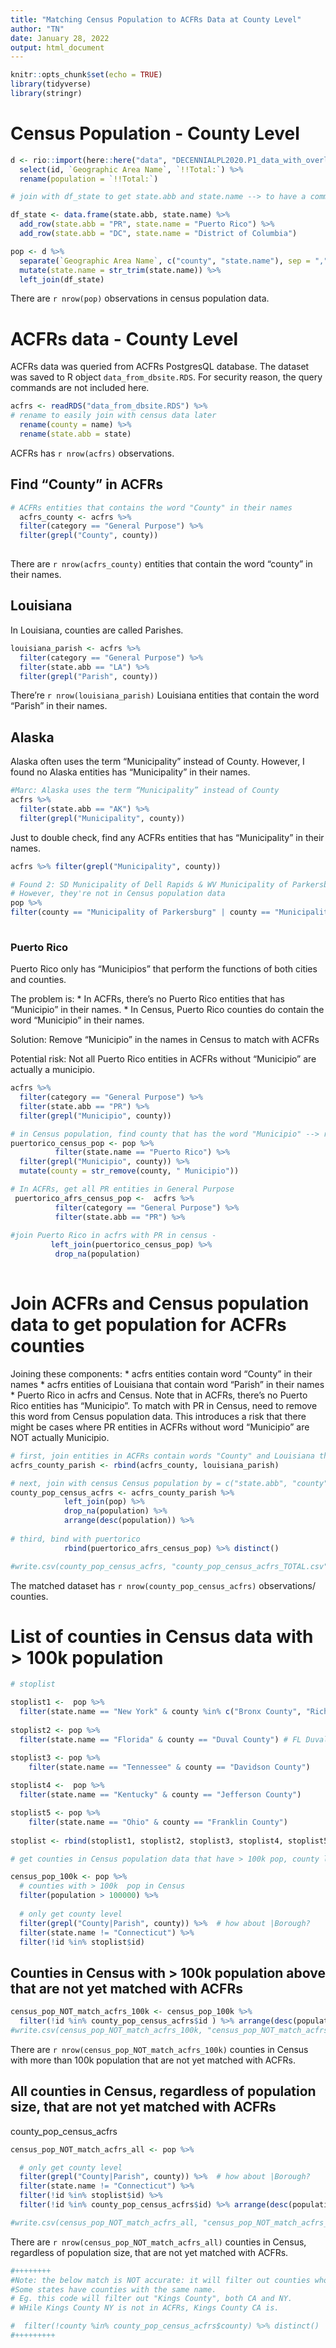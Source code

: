 ```yaml
---
title: "Matching Census Population to ACFRs Data at County Level"
author: "TN"
date: January 28, 2022
output: html_document
---
```


```r
knitr::opts_chunk$set(echo = TRUE)
library(tidyverse)
library(stringr)

```

# Census Population - County Level 

```r
d <- rio::import(here::here("data", "DECENNIALPL2020.P1_data_with_overlays_2021-12-16T123049.csv"), skip = 1) %>% 
  select(id, `Geographic Area Name`, `!!Total:`) %>% 
  rename(population = `!!Total:`)

# join with df_state to get state.abb and state.name --> to have a common col with acfrs to join

df_state <- data.frame(state.abb, state.name) %>% 
  add_row(state.abb = "PR", state.name = "Puerto Rico") %>% 
  add_row(state.abb = "DC", state.name = "District of Columbia")

pop <- d %>% 
  separate(`Geographic Area Name`, c("county", "state.name"), sep = ",")  %>%  
  mutate(state.name = str_trim(state.name)) %>% 
  left_join(df_state)

```

There are `r nrow(pop)` observations in census population data.

# ACFRs data - County Level

ACFRs data was queried from ACFRs PostgresQL database. The dataset was saved to R object `data_from_dbsite.RDS`. For security reason, the query commands are not included here.  

```r
acfrs <- readRDS("data_from_dbsite.RDS") %>% 
# rename to easily join with census data later
  rename(county = name) %>% 
  rename(state.abb = state)

```
ACFRs has `r nrow(acfrs)` observations. 

## Find "County" in ACFRs
```r
# ACFRs entities that contains the word "County" in their names
  acfrs_county <- acfrs %>% 
  filter(category == "General Purpose") %>% 
  filter(grepl("County", county))
  
```

There are `r nrow(acfrs_county)` entities that contain the word "county" in their names. 

## Louisiana

In Louisiana, counties are called Parishes.

```r

louisiana_parish <- acfrs %>% 
  filter(category == "General Purpose") %>%  
  filter(state.abb == "LA") %>% 
  filter(grepl("Parish", county))

```
There're `r nrow(louisiana_parish)` Louisiana entities that contain the word "Parish" in their names. 


## Alaska

Alaska often uses the term “Municipality” instead of County. However, I found no Alaska entities has "Municipality" in their names. 
```r
#Marc: Alaska uses the term “Municipality” instead of County
acfrs %>% 
  filter(state.abb == "AK") %>% 
  filter(grepl("Municipality", county))
```

Just to double check, find any ACFRs entities that has "Municipality" in their names.
```r
acfrs %>% filter(grepl("Municipality", county))

# Found 2: SD Municipality of Dell Rapids & WV Municipality of Parkersburg.
# However, they're not in Census population data
pop %>%
filter(county == "Municipality of Parkersburg" | county == "Municipality of Dell Rapids" )
          
```

### Puerto Rico

Puerto Rico only has “Municipios” that perform the functions of both cities and counties.

The problem is: 
* In ACFRs, there's no Puerto Rico entities that has "Municipio" in their names.
* In Census, Puerto Rico counties do contain the word "Municipio" in their names.

Solution: Remove "Municipio" in the names in Census to match with ACFRs

Potential risk: Not all Puerto Rico entities in ACFRs without "Municipio" are actually a municipio.
```r
acfrs %>% 
  filter(category == "General Purpose") %>% 
  filter(state.abb == "PR") %>% 
  filter(grepl("Municipio", county))
```


```r
# in Census population, find county that has the word "Municipio" --> remove the word "Municipio" to match with acfrs 
puertorico_census_pop <- pop %>% 
          filter(state.name == "Puerto Rico") %>% 
  filter(grepl("Municipio", county)) %>% 
  mutate(county = str_remove(county, " Municipio")) 

# In ACFRs, get all PR entities in General Purpose 
 puertorico_afrs_census_pop <-  acfrs %>% 
          filter(category == "General Purpose") %>% 
          filter(state.abb == "PR") %>% 
  
#join Puerto Rico in acfrs with PR in census -
         left_join(puertorico_census_pop) %>% 
          drop_na(population) 
          
```


# Join ACFRs and Census population data to get population for ACFRs counties 


Joining these components: 
* acfrs entities contain word "County" in their names
* acfrs entities of Louisiana that contain word "Parish" in their names
* Puerto Rico in acfrs and Census. Note that in ACFRs, there's no Puerto Rico entities has "Municipio". To match with PR in Census, need to remove this word from Census population data. This introduces a risk that there might be cases where PR entities in ACFRs without word "Municipio" are NOT actually Municipio.


```r
# first, join entities in ACFRs contain words "County" and Louisiana that contain word "Parish" in their names
acfrs_county_parish <- rbind(acfrs_county, louisiana_parish) 

# next, join with census Census population by = c("state.abb", "county")
county_pop_census_acfrs <- acfrs_county_parish %>% 
            left_join(pop) %>% 
            drop_na(population) %>% 
            arrange(desc(population)) %>%
  
# third, bind with puertorico
            rbind(puertorico_afrs_census_pop) %>% distinct() 

#write.csv(county_pop_census_acfrs, "county_pop_census_acfrs_TOTAL.csv")
```

The matched dataset has `r nrow(county_pop_census_acfrs)` observations/ counties. 

# List of counties in Census data with > 100k population  

```r
# stoplist

stoplist1 <-  pop %>% 
  filter(state.name == "New York" & county %in% c("Bronx County", "Richmond County", "Kings County", "Queens County", "New York County"))
  
stoplist2 <- pop %>% 
  filter(state.name == "Florida" & county == "Duval County") # FL Duval County's government is combined with FL Jacksonville,

stoplist3 <- pop %>% 
    filter(state.name == "Tennessee" & county == "Davidson County") 
    
stoplist4 <-  pop %>% 
  filter(state.name == "Kentucky" & county == "Jefferson County")

stoplist5 <- pop %>% 
    filter(state.name == "Ohio" & county == "Franklin County")
  
stoplist <- rbind(stoplist1, stoplist2, stoplist3, stoplist4, stoplist5)

# get counties in Census population data that have > 100k pop, county level, not Connecticut, not in stoplist

census_pop_100k <- pop %>% 
  # counties with > 100k  pop in Census
  filter(population > 100000) %>% 
  
  # only get county level 
  filter(grepl("County|Parish", county)) %>%  # how about |Borough?
  filter(state.name != "Connecticut") %>% 
  filter(!id %in% stoplist$id) 

```

## Counties in Census with > 100k population above that are not yet matched with ACFRs

```r
census_pop_NOT_match_acfrs_100k <- census_pop_100k %>% 
  filter(!id %in% county_pop_census_acfrs$id ) %>% arrange(desc(population)) %>% distinct()
#write.csv(census_pop_NOT_match_acfrs_100k, "census_pop_NOT_match_acfrs_100k.csv")
```

There are `r nrow(census_pop_NOT_match_acfrs_100k)` counties in Census with more than 100k population that are not yet matched with ACFRs. 

## All counties in Census, regardless of population size, that are not yet matched with ACFRs

county_pop_census_acfrs

```r
census_pop_NOT_match_acfrs_all <- pop %>% 

  # only get county level 
  filter(grepl("County|Parish", county)) %>%  # how about |Borough?
  filter(state.name != "Connecticut") %>% 
  filter(!id %in% stoplist$id) %>% 
  filter(!id %in% county_pop_census_acfrs$id) %>% arrange(desc(population))

#write.csv(census_pop_NOT_match_acfrs_all, "census_pop_NOT_match_acfrs_all.csv")
```

There are `r nrow(census_pop_NOT_match_acfrs_all)` counties in Census, regardless of population size, that are not yet matched with ACFRs. 

```r
#++++++++
#Note: the below match is NOT accurate: it will filter out counties whose names appear in county_pop_census_acfrs. 
#Some states have counties with the same name. 
# Eg. this code will filter out "Kings County", both CA and NY. 
# WHile Kings County NY is not in ACFRs, Kings County CA is. 

#  filter(!county %in% county_pop_census_acfrs$county) %>% distinct()
#+++++++++
```

